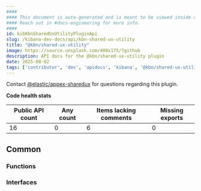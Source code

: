 ```yaml
---
####
#### This document is auto-generated and is meant to be viewed inside our experimental, new docs system.
#### Reach out in #docs-engineering for more info.
####
id: kibKbnSharedUxUtilityPluginApi
slug: /kibana-dev-docs/api/kbn-shared-ux-utility
title: "@kbn/shared-ux-utility"
image: https://source.unsplash.com/400x175/?github
description: API docs for the @kbn/shared-ux-utility plugin
date: 2025-08-02
tags: ['contributor', 'dev', 'apidocs', 'kibana', '@kbn/shared-ux-utility']
---
```




Contact [@elastic/appex-sharedux](https://github.com/orgs/elastic/teams/appex-sharedux) for questions regarding this plugin.

**Code health stats**

| Public API count  | Any count | Items lacking comments | Missing exports |
|-------------------|-----------|------------------------|-----------------|
| 16 | 0 | 6 | 0 |

## Common

### Functions
<DocDefinitionList data={kbnSharedUxUtilityObj.common.functions}/>

### Interfaces
<DocDefinitionList data={kbnSharedUxUtilityObj.common.interfaces}/>

